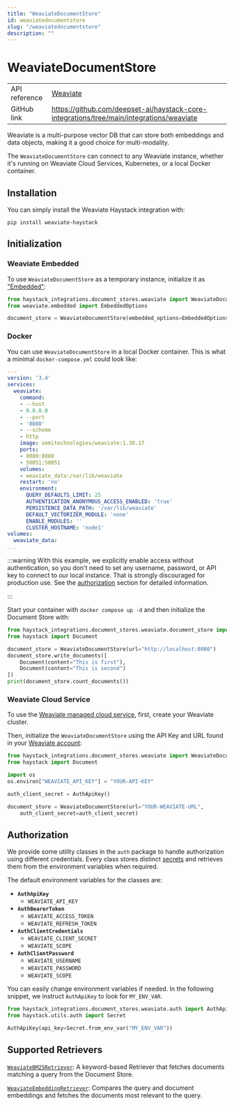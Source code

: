 ```yaml
---
title: "WeaviateDocumentStore"
id: weaviatedocumentstore
slug: "/weaviatedocumentstore"
description: ""
---
```


# WeaviateDocumentStore

|               |                                                                                            |
| :------------ | :----------------------------------------------------------------------------------------- |
| API reference | [Weaviate](/reference/integrations-weaviate)                                                      |
| GitHub link   | https://github.com/deepset-ai/haystack-core-integrations/tree/main/integrations/weaviate |

Weaviate is a multi-purpose vector DB that can store both embeddings and data objects, making it a good choice for multi-modality.

The `WeaviateDocumentStore` can connect to any Weaviate instance, whether it's running on Weaviate Cloud Services, Kubernetes, or a local Docker container.

## Installation

You can simply install the Weaviate Haystack integration with:

```shell
pip install weaviate-haystack
```

## Initialization

### Weaviate Embedded

To use `WeaviateDocumentStore` as a temporary instance, initialize it as ["Embedded"](https://weaviate.io/developers/weaviate/installation/embedded):

```python
from haystack_integrations.document_stores.weaviate import WeaviateDocumentStore
from weaviate.embedded import EmbeddedOptions

document_store = WeaviateDocumentStore(embedded_options=EmbeddedOptions())
```

### Docker

You can use `WeaviateDocumentStore` in a local Docker container. This is what a minimal `docker-compose.yml` could look like:

```yaml
---
version: '3.4'
services:
  weaviate:
    command:
    - --host
    - 0.0.0.0
    - --port
    - '8080'
    - --scheme
    - http
    image: semitechnologies/weaviate:1.30.17
    ports:
    - 8080:8080
    - 50051:50051
    volumes:
    - weaviate_data:/var/lib/weaviate
    restart: 'no'
    environment:
      QUERY_DEFAULTS_LIMIT: 25
      AUTHENTICATION_ANONYMOUS_ACCESS_ENABLED: 'true'
      PERSISTENCE_DATA_PATH: '/var/lib/weaviate'
      DEFAULT_VECTORIZER_MODULE: 'none'
      ENABLE_MODULES: ''
      CLUSTER_HOSTNAME: 'node1'
volumes:
  weaviate_data:
...
```

:::warning
With this example, we explicitly enable access without authentication, so you don't need to set any username, password, or API key to connect to our local instance. That is strongly discouraged for production use. See the [authorization](#authorization) section for detailed information.

:::

Start your container with `docker compose up -d` and then initialize the Document Store with:

```python
from haystack_integrations.document_stores.weaviate.document_store import WeaviateDocumentStore
from haystack import Document

document_store = WeaviateDocumentStore(url="http://localhost:8080")
document_store.write_documents([
    Document(content="This is first"),
    Document(content="This is second")
])
print(document_store.count_documents())
```

### Weaviate Cloud Service

To use the [Weaviate managed cloud service](https://weaviate.io/developers/wcs), first, create your Weaviate cluster.

Then, initialize the `WeaviateDocumentStore` using the API Key and URL found in your [Weaviate account](https://console.weaviate.cloud/):

```python
from haystack_integrations.document_stores.weaviate import WeaviateDocumentStore, AuthApiKey
from haystack import Document

import os
os.environ["WEAVIATE_API_KEY"] = "YOUR-API-KEY"

auth_client_secret = AuthApiKey()

document_store = WeaviateDocumentStore(url="YOUR-WEAVIATE-URL",
    auth_client_secret=auth_client_secret)
```

## Authorization

We provide some utility classes in the `auth` package to handle authorization using different credentials. Every class stores distinct [secrets](/docs/secret-management) and retrieves them from the environment variables when required.

The default environment variables for the classes are:

- **`AuthApiKey`**
  - `WEAVIATE_API_KEY`
- **`AuthBearerToken`**
  - `WEAVIATE_ACCESS_TOKEN`
  - `WEAVIATE_REFRESH_TOKEN`
- **`AuthClientCredentials`**
  - `WEAVIATE_CLIENT_SECRET`
  - `WEAVIATE_SCOPE`
- **`AuthClientPassword`**
  - `WEAVIATE_USERNAME`
  - `WEAVIATE_PASSWORD`
  - `WEAVIATE_SCOPE`

You can easily change environment variables if needed. In the following snippet, we instruct `AuthApiKey` to look for `MY_ENV_VAR`.

```python
from haystack_integrations.document_stores.weaviate.auth import AuthApiKey
from haystack.utils.auth import Secret

AuthApiKey(api_key=Secret.from_env_var("MY_ENV_VAR"))
```

## Supported Retrievers

[`WeaviateBM25Retriever`](/docs/weaviatebm25retriever): A keyword-based Retriever that fetches documents matching a query from the Document Store.

[`WeaviateEmbeddingRetriever`](/docs/weaviateembeddingretriever): Compares the query and document embeddings and fetches the documents most relevant to the query.
